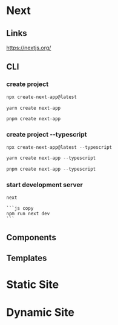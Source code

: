 # Next


## Links
https://nextjs.org/

## CLI

### create project

```js copy
npx create-next-app@latest
```

```js copy
yarn create next-app
```

```js copy
pnpm create next-app
```

### create project --typescript


```js copy
npx create-next-app@latest --typescript
```

```js copy
yarn create next-app --typescript
```

```js copy
pnpm create next-app --typescript
```

### start development server

    next
    
    ```js copy
    npm run next dev
    ```


## Components

## Templates

# Static Site

# Dynamic Site

